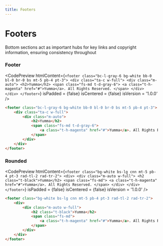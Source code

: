 ```yaml
---
title: Footers
---
```



# Footers

Bottom sections act as important hubs for key links and copyright information, ensuring consistency throughout

### Footer

<CodePreview
  htmlContent={`
    <footer class="bc-l-gray-6 bg-white bb-0 bl-0 br-0 bs mt-5 pb-4 pt-3">
        <div class="ta-c w-full">
            <div class="m-auto">
                <h2>Yumma</h2>
                <span class="fs-md t-d-gray-6">
                    <a class="t-h-magenta" href="#">Yumma</a>. All Rights Reserved.
                </span>
            </div>
        </div>
    </footer>
  `}
  isPadded = {false}
  isCentered = {false}
  isVersion = '1.0.0'
/>

```html
<footer class="bc-l-gray-6 bg-white bb-0 bl-0 br-0 bs mt-5 pb-4 pt-3">
    <div class="ta-c w-full">
        <div class="m-auto">
            <h2>Yumma</h2>
            <span class="fs-md t-d-gray-6">
                <a class="t-h-magenta" href="#">Yumma</a>. All Rights Reserved.
            </span>
        </div>
    </div>
</footer>
```

### Rounded

<CodePreview
  htmlContent={`
    <footer class="bg-white bs-lg cnn mt-5 pb-4 pt-3 rad-tl-2 rad-tr-2">
        <div>
            <div class="m-auto w-full">
                <h2 class="t-black">Yumma</h2>
                <span class="fs-md">
                    <a class="t-h-magenta" href="#">Yumma</a>. All Rights Reserved.
                </span>
            </div>
        </div>
    </footer>
  `}
  isPadded = {false}
  isCentered = {false}
  isVersion = '1.0.0'
/>

```html
<footer class="bg-white bs-lg cnn mt-5 pb-4 pt-3 rad-tl-2 rad-tr-2">
    <div>
        <div class="m-auto w-full">
            <h2 class="t-black">Yumma</h2>
            <span class="fs-md">
                <a class="t-h-magenta" href="#">Yumma</a>. All Rights Reserved.
            </span>
        </div>
    </div>
</footer>
```